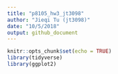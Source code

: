 ```yaml
---
title: "p8105_hw3_jt3098"
author: "Jieqi Tu (jt3098)"
date: "10/5/2018"
output: github_document
---
```


```r
knitr::opts_chunk$set(echo = TRUE)
library(tidyverse)
library(ggplot2)
```
